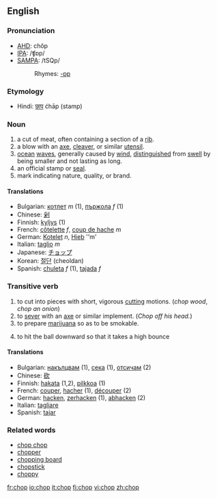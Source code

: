 ==English==

===Pronunciation===
*[[w:AHD|AHD]]: chŏp
*[[w:IPA|IPA]]: /ʧɒp/
*[[w:SAMPA|SAMPA]]: /tSQp/
*:Rhymes: [[Rhymes:English:-ɒp|-ɒp]]

===Etymology===
* Hindi: [[छाप]] ćhāp (stamp)

===Noun===

# a cut of meat, often containing a section of a [[rib]].
# a blow with an [[axe]], [[cleaver]], or similar [[utensil]].
# [[ocean]] [[wave]]s, generally caused by [[wind]], [[distinguished]] from [[swell]] by being smaller and not lasting as long.
# an official stamp or [[seal]].
# mark indicating nature, quality, or brand.

====Translations====

*Bulgarian: [[котлет]] ''m'' (1), [[пържола]] ''f'' (1)
*Chinese: [[剁]]
*Finnish: [[kyljys]] (1)
*French: [[côtelette]] ''f'', [[coup de hache]] ''m''
*German: [[Kotelet]] ''n'', [[Hieb]] ''m'
*Italian: [[taglio]] ''m''
*Japanese: [[チョップ]]
*Korean: [[절단]] (cheoldan)
*Spanish: [[chuleta]] ''f'' (1), [[tajada]] ''f''

===Transitive verb===

# to cut into pieces with short, vigorous [[cut]]ting motions.  (''chop wood'', ''chop an onion'')
# to [[sever]] with an [[axe]] or similar implement. (''Chop off his head.'')
# to prepare [[marijuana]] so as to be smokable.
# {{baseball}} to hit the ball downward so that it takes a high bounce

====Translations====

*Bulgarian: [[накълцвам]] (1), [[сека]] (1), [[отсичам]] (2)
*Chinese: [[砍]]
*Finnish: [[hakata]] (1,2), [[pilkkoa]] (1)
*French: [[couper]], [[hacher]] (1), [[découper]] (2)
*German: [[hacken]], [[zerhacken]] (1), [[abhacken]] (2)
*Italian: [[tagliare]]
*Spanish: [[tajar]]

===Related words===
*[[chop chop]]
*[[chopper]]
*[[chopping board]]
*[[chopstick]]
*[[choppy]]

[[fr:chop]]
[[io:chop]]
[[it:chop]]
[[fi:chop]]
[[vi:chop]]
[[zh:chop]]